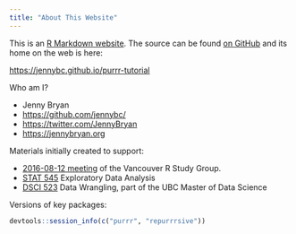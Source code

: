 ```yaml
---
title: "About This Website"
---
```


This is an [R Markdown website](http://rmarkdown.rstudio.com/rmarkdown_websites.html). The source can be found [on GitHub](https://github.com/jennybc/purrr-tutorial) and its home on the web is here:

<https://jennybc.github.io/purrr-tutorial>

Who am I?

  * Jenny Bryan
  * <https://github.com/jennybc/>
  * <https://twitter.com/JennyBryan>
  * <https://jennybryan.org>

Materials initially created to support:

  * [2016-08-12 meeting](https://github.com/minisciencegirl/studyGroup/issues/131) of the Vancouver R Study Group.  
  * [STAT 545](http://stat545.com) Exploratory Data Analysis
  * [DSCI 523](http://www.calendar.ubc.ca/vancouver/courses.cfm?page=code&code=DSCI) Data Wrangling, part of the UBC Master of Data Science

Versions of key packages:

```r
devtools::session_info(c("purrr", "repurrrsive"))
```

